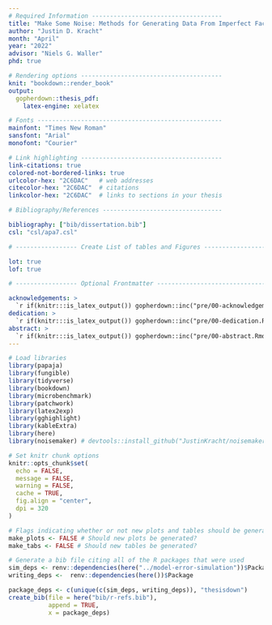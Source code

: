 ```yaml
---
# Required Information ------------------------------------
title: "Make Some Noise: Methods for Generating Data From Imperfect Factor Models"
author: "Justin D. Kracht"
month: "April"
year: "2022"
advisor: "Niels G. Waller"
phd: true

# Rendering options ---------------------------------------
knit: "bookdown::render_book"
output: 
  gopherdown::thesis_pdf:
    latex-engine: xelatex

# Fonts ---------------------------------------------------
mainfont: "Times New Roman"
sansfont: "Arial"
monofont: "Courier"

# Link highlighting ---------------------------------------
link-citations: true
colored-not-bordered-links: true
urlcolor-hex: "2C6DAC"   # web addresses
citecolor-hex: "2C6DAC"  # citations
linkcolor-hex: "2C6DAC"  # links to sections in your thesis

# Bibliography/References ---------------------------------

bibliography: ["bib/dissertation.bib"]
csl: "csl/apa7.csl"

# ----------------- Create List of tables and Figures --------------------------

lot: true
lof: true

# ----------------- Optional Frontmatter --------------------------------------

acknowledgements: >
  `r if(knitr:::is_latex_output()) gopherdown::inc("pre/00-acknowledgements.Rmd")`
dedication: >
  `r if(knitr:::is_latex_output()) gopherdown::inc("pre/00-dedication.Rmd")`
abstract: >
  `r if(knitr:::is_latex_output()) gopherdown::inc("pre/00-abstract.Rmd")`
---
```


```r
# Load libraries
library(papaja)
library(fungible)
library(tidyverse)
library(bookdown)
library(microbenchmark)
library(patchwork)
library(latex2exp)
library(gghighlight)
library(kableExtra)
library(here)
library(noisemaker) # devtools::install_github("JustinKracht/noisemaker")

# Set knitr chunk options
knitr::opts_chunk$set(
  echo = FALSE, 
  message = FALSE,
  warning = FALSE,
  cache = TRUE, 
  fig.align = "center", 
  dpi = 320
)

# Flags indicating whether or not new plots and tables should be generated
make_plots <- FALSE # Should new plots be generated?
make_tabs <- FALSE # Should new tables be generated?
```

```r
# Generate a bib file citing all of the R packages that were used
sim_deps <- renv::dependencies(here("../model-error-simulation"))$Package
writing_deps <-  renv::dependencies(here())$Package

package_deps <- c(unique(c(sim_deps, writing_deps)), "thesisdown")
create_bib(file = here("bib/r-refs.bib"),
           append = TRUE,
           x = package_deps)
```
